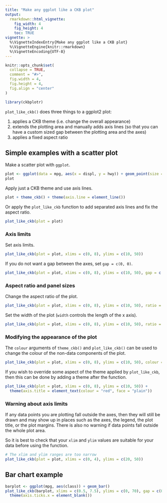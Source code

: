 ```yaml
---
title: "Make any ggplot like a CKB plot"
output:
  rmarkdown::html_vignette:
    fig_width: 4
    fig_height: 4
    toc: TRUE
vignette: >
  %\VignetteIndexEntry{Make any ggplot like a CKB plot}
  %\VignetteEngine{knitr::rmarkdown}
  %\VignetteEncoding{UTF-8}
---
```


```r
knitr::opts_chunk$set(
  collapse = TRUE,
  comment = "#>",
  fig.width = 4,
  fig.height = 4,
  fig.align = "center"
)
```

```r
library(ckbplotr)
```

`plot_like_ckb()` does three things to a ggplot2 plot:

1. applies a CKB theme (i.e. change the overall appearance)
2. extends the plotting area and manually adds axis lines (so that you can have a custom sized gap between the plotting area and the axes)
3. applies a fixed aspect ratio

## Simple examples with a scatter plot
Make a scatter plot with `ggplot`.
```r
plot <- ggplot(data = mpg, aes(x = displ, y = hwy)) + geom_point(size = 1)
plot
```

Apply just a CKB theme and use axis lines.
```r
plot + theme_ckb() + theme(axis.line = element_line())
```

Or apply the `plot_like_ckb` function to add separated axis lines and fix the aspect ratio.
```r
plot_like_ckb(plot = plot)
```


### Axis limits
Set axis limits.
```r
plot_like_ckb(plot = plot, xlims = c(0, 8), ylims = c(10, 50))
```

If you do not want a gap between the axes, set `gap = c(0, 0)`.
```r
plot_like_ckb(plot = plot, xlims = c(0, 8), ylims = c(10, 50), gap = c(0, 0))
```

### Aspect ratio and panel sizes
Change the aspect ratio of the plot.
```r
plot_like_ckb(plot = plot, xlims = c(0, 8), ylims = c(10, 50), ratio = 0.3)
```

Set the width of the plot (`width` controls the length of the x axis).
```r
plot_like_ckb(plot = plot, xlims = c(0, 8), ylims = c(10, 50), ratio = 1.5, width = unit(4, "cm"))
```



### Modifying the appearance of the plot
The `colour` arguments of `theme_ckb()` and `plot_like_ckb()` can be used to change the colour of the non-data components of the plot.
```r
plot_like_ckb(plot = plot, xlims = c(0, 8), ylims = c(10, 50), colour = "darkred")
```

If you wish to override some aspect of the theme applied by `plot_like_ckb`, 
then this can be done by adding a theme after the function.
```r
plot_like_ckb(plot = plot, xlims = c(0, 8), ylims = c(10, 50)) +
  theme(axis.title = element_text(colour = "red", face = "plain"))
```


### Warning about axis limits
If any data points you are plotting fall outside the axes, then they will still
be drawn and may show up in places such as the axes, the legend, the plot title, 
or the plot margins. There is also no warning if data points fall outside the whole plot area.

So it is best to check that your `xlim` and `ylim` values are suitable for your 
data before using the function.
```r
# The xlim and ylim ranges are too narrow
plot_like_ckb(plot = plot, xlims = c(0, 4), ylims = c(20, 50))
```


## Bar chart example
```r
barplot <- ggplot(mpg, aes(class)) + geom_bar()
plot_like_ckb(barplot, xlims = c(0.5, 7.5), ylims = c(0, 70), gap = c(0.025, 0.005), ratio = 0.5) +
  theme(axis.ticks.x = element_blank())
```
